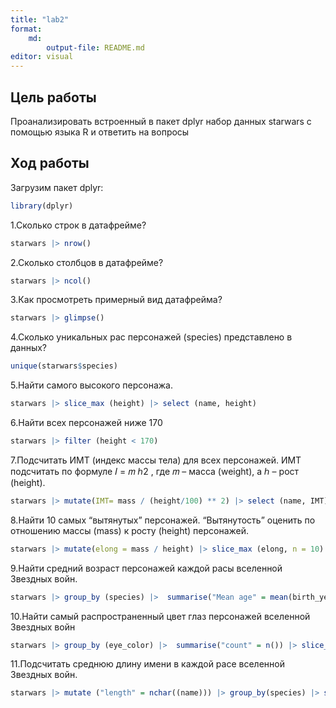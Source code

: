 ```yaml
---
title: "lab2"
format: 
    md:
        output-file: README.md
editor: visual
---
```


## Цель работы

Проанализировать встроенный в пакет dplyr набор данных starwars с помощью языка R и ответить на вопросы


## Ход работы

Загрузим пакет dplyr:
```r
library(dplyr)
```

1.Сколько строк в датафрейме?

```r
starwars |> nrow()
```

2.Сколько столбцов в датафрейме?

```r
starwars |> ncol()
```

3.Как просмотреть примерный вид датафрейма?

```r
starwars |> glimpse()
```

4.Сколько уникальных рас персонажей (species) представлено в данных?

```r
unique(starwars$species)
```

5.Найти самого высокого персонажа.

```r
starwars |> slice_max (height) |> select (name, height)
```

6.Найти всех персонажей ниже 170

```r
starwars |> filter (height < 170) 
```

7.Подсчитать ИМТ (индекс массы тела) для всех персонажей. ИМТ подсчитать по формуле 𝐼 = 𝑚 ℎ2 , где 𝑚 -- масса (weight), а ℎ -- рост (height).

```r
starwars |> mutate(IMT= mass / (height/100) ** 2) |> select (name, IMT)
```
8.Найти 10 самых “вытянутых” персонажей. “Вытянутость” оценить по отношению массы (mass) к росту (height) персонажей.

```r
starwars |> mutate(elong = mass / height) |> slice_max (elong, n = 10) |> select(name, elong)
```

9.Найти средний возраст персонажей каждой расы вселенной Звездных войн.

```r
starwars |> group_by (species) |>  summarise("Mean age" = mean(birth_year, na.rm = TRUE)) |> na.omit()
```

10.Найти самый распространенный цвет глаз персонажей вселенной Звездных войн

```r
starwars |> group_by (eye_color) |>  summarise("count" = n()) |> slice_max(count)
```

11.Подсчитать среднюю длину имени в каждой расе вселенной Звездных войн.

```r
starwars |> mutate ("length" = nchar((name))) |> group_by(species) |> summarise( mean(length))
```

